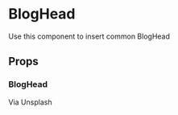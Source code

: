 
<Meta title='components/BlogHead' component={BlogHead} />

# BlogHead

Use this component to insert common BlogHead

## Props

<Props of={BlogHead} />

### BlogHead

<Preview>
  <Story name='Default'>
    <BlogHead>
      <BlogHead.Image
        image={{
          src:
            "https://3czfu91fpa5s34atq735lonm-wpengine.netdna-ssl.com/wp-content/uploads/2018/12/types-of-infrastructure.jpeg",
          alt: "Roads",
        }}
      />
      <BlogHead.Credits>Via Unsplash</BlogHead.Credits>
      <BlogHead.Container
        author='Marco José Sánchez'
        ariaLabel='Marco José'
        date='Julio 2, 2020'
        title="Gatsby's long road to incremental builds with Kyle Mathews"
        to='/'
      />
    </BlogHead>
  </Story>
</Preview>
